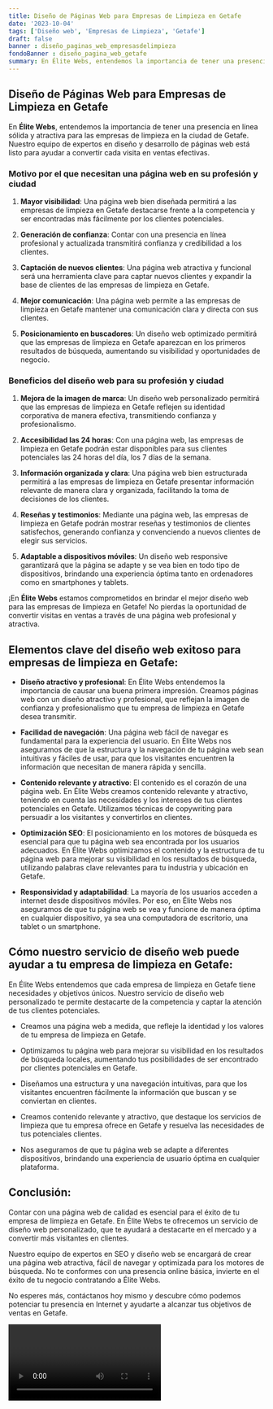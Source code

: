 ```yaml
---
title: Diseño de Páginas Web para Empresas de Limpieza en Getafe
date: '2023-10-04'
tags: ['Diseño web', 'Empresas de Limpieza', 'Getafe']
draft: false
banner : diseño_paginas_web_empresasdelimpieza
fondoBanner : diseño_pagina_web_getafe
summary: En Élite Webs, entendemos la importancia de tener una presencia en línea sólida y atractiva para las empresas de limpieza en la ciudad de Getafe. Nuestro equipo de expertos en diseño y desarrollo de páginas web está listo para ayudar a convertir cada visita en ventas efectivas.
---
```


## Diseño de Páginas Web para Empresas de Limpieza en Getafe

En **Élite Webs**, entendemos la importancia de tener una presencia en línea sólida y atractiva para las empresas de limpieza en la ciudad de Getafe. Nuestro equipo de expertos en diseño y desarrollo de páginas web está listo para ayudar a convertir cada visita en ventas efectivas.

### Motivo por el que necesitan una página web en su profesión y ciudad

1. **Mayor visibilidad**: Una página web bien diseñada permitirá a las empresas de limpieza en Getafe destacarse frente a la competencia y ser encontradas más fácilmente por los clientes potenciales. 

2. **Generación de confianza**: Contar con una presencia en línea profesional y actualizada transmitirá confianza y credibilidad a los clientes. 

3. **Captación de nuevos clientes**: Una página web atractiva y funcional será una herramienta clave para captar nuevos clientes y expandir la base de clientes de las empresas de limpieza en Getafe. 

4. **Mejor comunicación**: Una página web permite a las empresas de limpieza en Getafe mantener una comunicación clara y directa con sus clientes. 

5. **Posicionamiento en buscadores**: Un diseño web optimizado permitirá que las empresas de limpieza en Getafe aparezcan en los primeros resultados de búsqueda, aumentando su visibilidad y oportunidades de negocio.

### Beneficios del diseño web para su profesión y ciudad

1. **Mejora de la imagen de marca**: Un diseño web personalizado permitirá que las empresas de limpieza en Getafe reflejen su identidad corporativa de manera efectiva, transmitiendo confianza y profesionalismo.

2. **Accesibilidad las 24 horas**: Con una página web, las empresas de limpieza en Getafe podrán estar disponibles para sus clientes potenciales las 24 horas del día, los 7 días de la semana.

3. **Información organizada y clara**: Una página web bien estructurada permitirá a las empresas de limpieza en Getafe presentar información relevante de manera clara y organizada, facilitando la toma de decisiones de los clientes.

4. **Reseñas y testimonios**: Mediante una página web, las empresas de limpieza en Getafe podrán mostrar reseñas y testimonios de clientes satisfechos, generando confianza y convenciendo a nuevos clientes de elegir sus servicios.

5. **Adaptable a dispositivos móviles**: Un diseño web responsive garantizará que la página se adapte y se vea bien en todo tipo de dispositivos, brindando una experiencia óptima tanto en ordenadores como en smartphones y tablets.

¡En **Élite Webs** estamos comprometidos en brindar el mejor diseño web para las empresas de limpieza en Getafe! No pierdas la oportunidad de convertir visitas en ventas a través de una página web profesional y atractiva.

<GifSeo />

<Cta />

## Elementos clave del diseño web exitoso para empresas de limpieza en Getafe:

- **Diseño atractivo y profesional**: En Élite Webs entendemos la importancia de causar una buena primera impresión. Creamos páginas web con un diseño atractivo y profesional, que reflejan la imagen de confianza y profesionalismo que tu empresa de limpieza en Getafe desea transmitir.

- **Facilidad de navegación**: Una página web fácil de navegar es fundamental para la experiencia del usuario. En Élite Webs nos aseguramos de que la estructura y la navegación de tu página web sean intuitivas y fáciles de usar, para que los visitantes encuentren la información que necesitan de manera rápida y sencilla.

- **Contenido relevante y atractivo**: El contenido es el corazón de una página web. En Élite Webs creamos contenido relevante y atractivo, teniendo en cuenta las necesidades y los intereses de tus clientes potenciales en Getafe. Utilizamos técnicas de copywriting para persuadir a los visitantes y convertirlos en clientes.

- **Optimización SEO**: El posicionamiento en los motores de búsqueda es esencial para que tu página web sea encontrada por los usuarios adecuados. En Élite Webs optimizamos el contenido y la estructura de tu página web para mejorar su visibilidad en los resultados de búsqueda, utilizando palabras clave relevantes para tu industria y ubicación en Getafe.

- **Responsividad y adaptabilidad**: La mayoría de los usuarios acceden a internet desde dispositivos móviles. Por eso, en Élite Webs nos aseguramos de que tu página web se vea y funcione de manera óptima en cualquier dispositivo, ya sea una computadora de escritorio, una tablet o un smartphone.

## Cómo nuestro servicio de diseño web puede ayudar a tu empresa de limpieza en Getafe:

En Élite Webs entendemos que cada empresa de limpieza en Getafe tiene necesidades y objetivos únicos. Nuestro servicio de diseño web personalizado te permite destacarte de la competencia y captar la atención de tus clientes potenciales.

- Creamos una página web a medida, que refleje la identidad y los valores de tu empresa de limpieza en Getafe.

- Optimizamos tu página web para mejorar su visibilidad en los resultados de búsqueda locales, aumentando tus posibilidades de ser encontrado por clientes potenciales en Getafe.

- Diseñamos una estructura y una navegación intuitivas, para que los visitantes encuentren fácilmente la información que buscan y se conviertan en clientes.

- Creamos contenido relevante y atractivo, que destaque los servicios de limpieza que tu empresa ofrece en Getafe y resuelva las necesidades de tus potenciales clientes.

- Nos aseguramos de que tu página web se adapte a diferentes dispositivos, brindando una experiencia de usuario óptima en cualquier plataforma.

## Conclusión:

Contar con una página web de calidad es esencial para el éxito de tu empresa de limpieza en Getafe. En Élite Webs te ofrecemos un servicio de diseño web personalizado, que te ayudará a destacarte en el mercado y a convertir más visitantes en clientes.

Nuestro equipo de expertos en SEO y diseño web se encargará de crear una página web atractiva, fácil de navegar y optimizada para los motores de búsqueda. No te conformes con una presencia online básica, invierte en el éxito de tu negocio contratando a Élite Webs.

No esperes más, contáctanos hoy mismo y descubre cómo podemos potenciar tu presencia en Internet y ayudarte a alcanzar tus objetivos de ventas en Getafe.

<Video />

<CtaBot job='Empresas de Limpieza' city='Getafe'/>

<Gmaps query='Getafe+españa+maps' />
